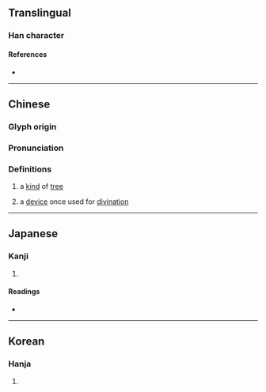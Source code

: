 {{character info/new}}
==Translingual==

===Han character===
{{Han char|rn=75|rad=木|as=06|sn=10|four=43940|canj=DIPM|ids=⿰[[木]][[式]]}}

====References====
* {{Han ref|kx=0524.100|dkj=14748|dj=0912.110|hdz=21192.070|uh=683B|ud=26683|bh=D1DE|bd=53726}}

----

==Chinese==
{{zh-forms}}

===Glyph origin===
{{Han etym}}

===Pronunciation===
{{zh-pron
|m=shì
|c=cik1,sik1
|mc=y
|oc=y
|ma=
|cat=n
}}

===Definitions===
{{zh-hanzi}}

# {{lb|zh|archaic}} a [[kind]] of [[tree]]
# {{lb|zh|archaic}} a [[device]] once used for [[divination]]

----

==Japanese==

===Kanji===
{{ja-kanji|grade=|rs=木06}}

# {{defn|lang=ja|sort=木06}}

====Readings====
* {{ja-readings|on=[[ちょく]] (choku), [[ちき]] (chiki), [[しょく]] (shoku), [[しき]] (shiki)|kun=}}

----

==Korean==

===Hanja===
{{ko-hanja|hangeul=식|eumhun=|rv=sik|mr=sik|y=sik}}

# {{defn|lang=ko|sort=木06}}